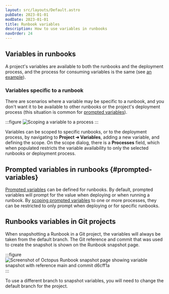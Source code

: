 ```yaml
---
layout: src/layouts/Default.astro
pubDate: 2023-01-01
modDate: 2023-01-01
title: Runbook variables 
description: How to use variables in runbooks 
navOrder: 24 
---
```


<Variables />

## Variables in runbooks

A project's variables are available to both the runbooks and the deployment process, and the process for consuming variables is the same (see [an example](/docs/projects/variables/#example)). 

### Variables specific to a runbook 

There are scenarios where a variable may be specific to a runbook, and you don't want it to be available to other runbooks or the project's deployment process (this situation is common for [prompted variables](#prompted-variables)).  

:::figure
![Scoping a variable to a process](/docs/runbooks/runbook-variables/process-scoped-variable.png)
:::

Variables can be scoped to specific runbooks, or to the deployment process, by navigating to **Project ➜ Variables**, adding a new variable, and defining the scope.  On the scope dialog, there is a **Processes** field, which when populated restricts the variable availability to only the selected runbooks or deployment process.

## Prompted variables in runbooks \{#prompted-variables}

[Prompted variables](/docs/projects/variables/prompted-variables) can be defined for runbooks. By default, prompted variables will prompt for the value when deploying or when running a runbook.  By [scoping prompted variables](#Variables-specific-to-a-runbook) to one or more processes, they can be restricted to only prompt when deploying or for specific runbooks. 

## Runbooks variables in Git projects

When snapshotting a Runbook in a Git project, the variables will always be taken from the default branch. The Git reference and commit that was used to create the snapshot is shown on the Runbook snapshot page.

:::figure
![Screenshot of Octopus Runbook snapshot page showing variable snapshot with reference main and commit d6cff1a](/docs/runbooks/runbook-variables/git-variables-runbook-snapshot.png "width=400")
:::

To use a different branch to snapshot variables, you will need to change the default branch for the project.